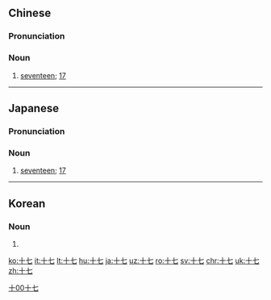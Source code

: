 ==Chinese==
{{zh-forms}}
{{cardinalbox|zh|16|17|18|十六|十八}}

===Pronunciation===
{{zh-pron
|m=shíqī
|c=sap6 cat1
|h=pfs=sṳ̍p-chhit
|mn=cha̍p-chhit
|mn-t=zab8 cig4/zab8 cêg4
|cat=n
}}

===Noun===
{{zh-noun}}

# [[seventeen]]; [[17]]

[[Category:Mandarin numeral symbols|十00十七]]

----

==Japanese==
{{ja-kanjitab|じゅう|しち|yomi=o}}
{{ja-kanjitab|じゅう|なな|yomi=ok}}

===Pronunciation===
{{ja-pron|じゅうしち|y=o}}
{{ja-pron|じゅうなな|y=j}}

===Noun===
{{ja-noun|じゅうしち|じゅうなな}}

# [[seventeen]]; [[17]]

----

==Korean==
{{ko-hanjatab}}

===Noun===
{{ko-noun|hj|hangeul=십칠}}

# {{hanja form of|십칠|[[seventeen]]; [[17]]}}

[[ko:十七]]
[[it:十七]]
[[lt:十七]]
[[hu:十七]]
[[ja:十七]]
[[uz:十七]]
[[ro:十七]]
[[sv:十七]]
[[chr:十七]]
[[uk:十七]]
[[zh:十七]]